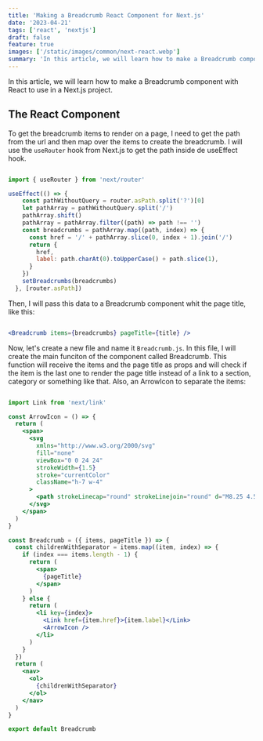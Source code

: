 ```yaml
---
title: 'Making a Breadcrumb React Component for Next.js'
date: '2023-04-21'
tags: ['react', 'nextjs']
draft: false
feature: true
images: ['/static/images/common/next-react.webp']
summary: 'In this article, we will learn how to make a Breadcrumb component with React to a Next.js project.'
---
```


In this article, we will learn how to make a Breadcrumb component with React to use in a Next.js project.

## The React Component

To get the breadcrumb items to render on a page, I need to get the path from the url and then map over the items to create the breadcrumb. I will use the `useRouter` hook from Next.js to get the path inside de useEffect hook.

```jsx

import { useRouter } from 'next/router'

useEffect(() => {
    const pathWithoutQuery = router.asPath.split('?')[0]
    let pathArray = pathWithoutQuery.split('/')
    pathArray.shift()
    pathArray = pathArray.filter((path) => path !== '')
    const breadcrumbs = pathArray.map((path, index) => {
      const href = '/' + pathArray.slice(0, index + 1).join('/')
      return {
        href,
        label: path.charAt(0).toUpperCase() + path.slice(1),
      }
    })
    setBreadcrumbs(breadcrumbs)
  }, [router.asPath])

```

Then, I will pass this data to a Breadcrumb component whit the page title, like this:

```jsx

<Breadcrumb items={breadcrumbs} pageTitle={title} />

```

Now, let's create a new file and name it `Breadcrumb.js`. In this file, I will create the main funciton of the component called Breadcrumb. This function will receive the items and the page title as props and will check if the item is the last one to render the page title instead of a link to a section, category or something like that. Also, an ArrowIcon to separate the items:

```jsx

import Link from 'next/link'

const ArrowIcon = () => {
  return (
    <span>
      <svg
        xmlns="http://www.w3.org/2000/svg"
        fill="none"
        viewBox="0 0 24 24"
        strokeWidth={1.5}
        stroke="currentColor"
        className="h-7 w-4"
      >
        <path strokeLinecap="round" strokeLinejoin="round" d="M8.25 4.5l7.5 7.5-7.5 7.5" />
      </svg>
    </span>
  )
}

const Breadcrumb = ({ items, pageTitle }) => {
  const childrenWithSeparator = items.map((item, index) => {
    if (index === items.length - 1) {
      return (
        <span>
          {pageTitle}
        </span>
      )
    } else {
      return (
        <li key={index}>
          <Link href={item.href}>{item.label}</Link>
          <ArrowIcon />
        </li>
      )
    }
  })
  return (
    <nav>
      <ol>
        {childrenWithSeparator}
      </ol>
    </nav>
  )
}

export default Breadcrumb

```




